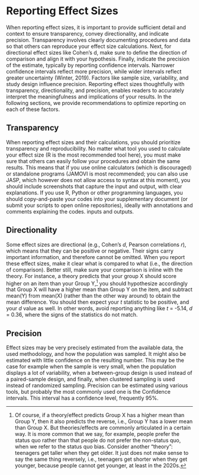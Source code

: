 # Reporting Effect Sizes

When reporting effect sizes, it is important to provide sufficient detail and context to ensure transparency, convey directionality, and indicate precision. Transparency involves clearly documenting procedures and data so that others can reproduce your effect size calculations. Next, for directional effect sizes like Cohen's d, make sure to define the direction of comparison and align it with your hypothesis. Finally, indicate the precision of the estimate, typically by reporting confidence intervals. Narrower confidence intervals reflect more precision, while wider intervals reflect greater uncertainty (Winter, 2019). Factors like sample size, variability, and study design influence precision. Reporting effect sizes thoughtfully with transparency, directionality, and precision, enables readers to accurately interpret the meaningfulness and implications of your results. In the following sections, we provide recommendations to optimize reporting on each of these factors.

## Transparency

When reporting effect sizes and their calculations, you should prioritize transparency and reproducibility. No matter what tool you used to calculate your effect size (R is the most recommended tool here), you must make sure that others can easily follow your procedures and obtain the same results. This means that if you use online calculators (which is discouraged) or standalone programs (JAMOVI is most recommended; you can also use JASP, which however does not allow access to syntax at this moment), you should include screenshots that capture the input and output, with clear explanations. If you use R, Python or other programming languages, you should copy-and-paste your codes into your supplementary document (or submit your scripts to open online repositories), ideally with annotations and comments explaining the codes. inputs and outputs.

## Directionality

Some effect sizes are directional (e.g., Cohen's $d$, Pearson correlations $r$), which means that they can be positive or negative. Their signs carry important information, and therefore cannot be omitted. When you report these effect sizes, make it clear what is compared to what (i.e., the direction of comparison). Better still, make sure your comparison is inline with the theory. For instance, a theory predicts that your group X should score higher on an item than your Group Y,[^7] you should hypothesize accordingly that Group X will have a higher mean than Group Y on the item, and subtract mean(Y) from mean(X) (rather than the other way around) to obtain the mean difference. You should then expect your $t$ statistic to be positive, and your $d$ value as well. In other words, avoid reporting anything like $t$ = -5.14, $d$ = 0.36, where the signs of the statistics do not match.

[^7]: Of course, if a theory/effect predicts Group X has a higher mean than Group Y, then it also predicts the reverse, i.e., Group Y has a lower mean than Group X. But theories/effects are commonly articulated in a certain way. It is more common that we say, for example, people prefer the status quo rather than that people do not prefer the non-status quo, when we refer to the status quo bias. Consider another "theory": teenagers get taller when they get older. It just does not make sense to say the same thing reversely, i.e., teenagers get shorter when they get younger, because people cannot get younger, at least in the 2020s.

## Precision

Effect sizes may be very precisely estimated from the available data, the used methodology, and how the population was sampled. It might also be estimated with little confidence on the resulting number. This may be the case for example when the sample is very small, when the population displays a lot of variability, when a between-group design is used instead of a paired-sample design, and finally, when clustered sampling is used instead of randomized sampling. Precision can be estimated using various tools, but probably the most commonly used one is the Confidence intervals. This interval has a confidence level, frequently 95%.
